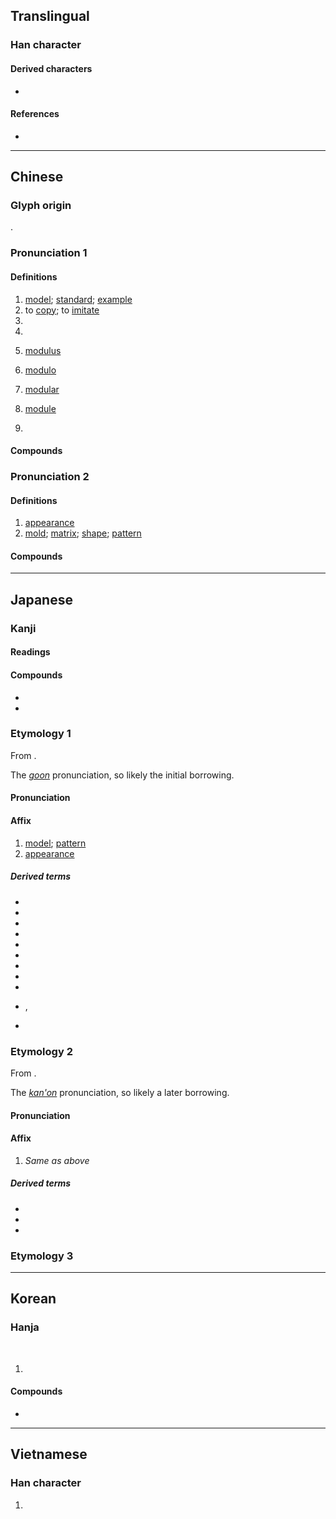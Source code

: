 {{character info}}
==Translingual==
{{Han stroke|Mainland China and Japan<br>[[File:模 - U+06A21 - KanjiVG stroke order.svg]]}}

===Han character===
{{Han char|rn=75|rad=木|as=10|sn=14 (Mainland China, Japan), 15 (Hong Kong)|four=44934|canj=DTAK|ids=⿰木莫}}

====Derived characters====
* {{l|mul|[[𡃗]], [[𤂨]], [[𥀳]]}}

====References====
* {{Han ref|kx=0551.020|dkj=15453|dj=0939.030|hdz=21261.090|uh=6A21|ud=27169|bh=BCD2|bd=48338}}

----

==Chinese==
{{zh-forms}}

===Glyph origin===
{{Han etym}}
{{Han compound|木|莫|ls=psc|c1=s|c2=p|t1=tree}}.

===Pronunciation 1===
{{zh-pron
|m=mó
|c=mou4
|h=pfs=mù
|mn=ml,jj,tw:bô͘/qz,twv,xm,zz:mô͘
|mn-t=mo5
|w=3mu
|mc=y
|oc=y
|cat=n,v,pn
}}

====Definitions====
{{zh-hanzi}}
{{zh-wp|zh:模|en:Module (mathematics)}}

# [[model]]; [[standard]]; [[example]]
# to [[copy]]; to [[imitate]]
# {{zh-short|模特|[[model]]; [[fashion model]]}}
# {{zh-short|模範|[[model]] [[person]]; [[role model]]}}
# {{lb|zh|mathematics}} [[modulus]]
#: {{zh-x|同餘 的 模|'''modulus''' of [[congruence]]}}
# {{lb|zh|mathematics}} [[modulo]]
#: {{zh-x|5{Wǔ} 與 8{bā} 同餘 模 3{sān}。|5 and 8 are congruent '''modulo''' 3.}}
# {{lb|zh|mathematics}} [[modular]]
#: {{zh-x|'''模'''形式|'''modular''' form}}
# {{lb|zh|mathematics}} [[module]]
#: {{zh-x|自由'''模'''|free '''module'''}}
# {{surname|zh}}

====Compounds====
{{zh-der|一代楷模|像模|印模|地震規模|大規模|奉為楷模|奧會模式|工模|常模|彈性模數|德國模式|手模|文化模式|有模子|木模|楷模|模仿|模仿性|模傚|模型|模型玩具|模型飛機|模塊|模塑成形|模壓|模寫|模寫論|模式|模擬|模擬器|模擬投票|模擬演習|模擬考試|模效|模書|模本|模棱兩可|模楷|模模糊糊|模特兒|模稜|模稜兩可|模範|模範區|模範村|模範生|模糊|模糊理論|模組|模網論壇|模表|模造紙|模里西斯|模黏|沖模|石膏模型|砂模|船模試驗|花剌子模|螺模|螺絲模|血肉模糊|行為模式|規模|規模遠舉|軌模|迷颩模登|酸模|首鼠模棱|模倣:mófǎng}}

===Pronunciation 2===
{{zh-pron
|m=模
|c=mou4,mou4-2
|c_note=mou4 - "appearance" or "mold"; mou4-2 - "mold"
|mn=bô͘
|mn-t=mo5/bhou5
|mn-t_note=mo5 - literary; bhou5 - vernacular
|cat=n
}}

====Definitions====
{{zh-hanzi}}

# [[appearance]]
# [[mold]]; [[matrix]]; [[shape]]; [[pattern]]

====Compounds====
{{zh-der|大模廝樣|一模一樣|人模狗樣|不成模樣|人模人樣|惡模惡樣|喬模喬樣|大模大樣|怪模怪樣|俏模樣|模板工|中注模樣|小模樣兒|字模|好模好樣|像模像樣|模本|死模活漾|模板|有模有樣|裝模作樣|紅模子|鑄模|銅模}}

----

==Japanese==

===Kanji===
{{ja-kanji|grade=6|rs=木11}}

====Readings====
{{ja-readings
|goon=も
|kanon=ぼ
|kun=かたぎ-,かたど-る
|nanori=のり
}}

====Compounds====
* {{ja-r|相模|^さがみ}}
* {{ja-r|酸模|すかんぼ}}

===Etymology 1===
{{ja-kanjitab|も|yomi=goon}}
From {{der|ja|ltc|sort=も|-}} {{ltc-l|模}}.

The ''[[呉音#Japanese|goon]]'' pronunciation, so likely the initial borrowing.

====Pronunciation====
{{ja-pron|も|y=goon}}

====Affix====
{{ja-pos|affix|も}}

# [[model]]; [[pattern]]
# [[appearance]]

=====Derived terms=====
{{der-top4}}
* {{ja-r|模%擬|も%ぎ}}
* {{ja-r|模%型|も%けい}}
* {{ja-r|模%刻|も%こく}}
* {{ja-r|模%写|も%しゃ}}
* {{ja-r|模%像|も%ぞう}}
* {{ja-r|模%造|も%ぞう}}
* {{ja-r|模%範|も%はん}}
* {{ja-r|模%倣|も%ほう}}
* {{ja-r|模%様|も%よう}}
* {{ja-r|佳%模|か%も|rom=-}}, {{ja-r|嘉%模|か%も}}
* {{ja-r|範%模|はん%も}}
{{der-bottom}}

===Etymology 2===
{{ja-kanjitab|ぼ|yomi=kanon}}
From {{der|ja|ltc|sort=ほ'|-}} {{ltc-l|模}}.

The ''[[漢音#Japanese|kan'on]]'' pronunciation, so likely a later borrowing.

====Pronunciation====
{{ja-pron|ぼ|y=kanon}}

====Affix====
{{ja-pos|affix|ぼ}}

# {{lb|ja|uncommon}} ''Same as {{m|ja||も|tr=mo}} above''

=====Derived terms=====
* {{ja-r|模%倣|ぼ%ほう}}
* {{ja-r|楷%模|かい%ぼ}}
* {{ja-r|規%模|き%ぼ}}

===Etymology 3===
{{ja-kanjitab|かたぎ|yomi=k}}
{{ja-see|かたぎ}}

----

==Korean==

===Hanja===
{{ko-hanja|법|모}}<br>
{{ko-hanja|본뜰|모}}

# {{rfdef|ko|sort=木11}}

====Compounds====
* {{ko-l|모양|模樣}}

----

==Vietnamese==

===Han character===
{{vi-readings|reading=mô, mo, mọ, mu, mua, mạc, mù|rs=木10}}

# {{rfdef|vi}}

{{cln|vi|Han tu}}